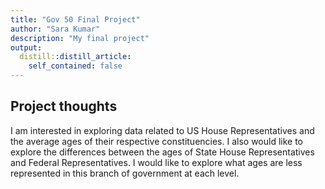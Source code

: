 ```yaml
---
title: "Gov 50 Final Project"
author: "Sara Kumar"
description: "My final project"
output:
  distill::distill_article:
    self_contained: false
---
```




## Project thoughts
I am interested in exploring data related to US House Representatives and the average ages of their respective constituencies. I also would like to explore the differences between the ages of State House Representatives and Federal Representatives. I would like to explore what ages are less represented in this branch of government at each level.